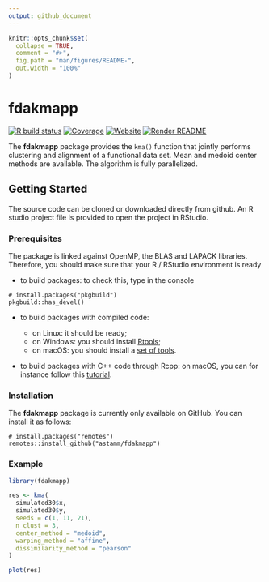 ```yaml
---
output: github_document
---
```


<!-- README.md is generated from README.Rmd. Please edit that file -->

```r
knitr::opts_chunk$set(
  collapse = TRUE,
  comment = "#>",
  fig.path = "man/figures/README-",
  out.width = "100%"
)
```

# fdakmapp

<!-- badges: start -->
[![R build status](https://github.com/astamm/fdakmapp/workflows/R-CMD-check/badge.svg)](https://github.com/astamm/fdakmapp/actions)
[![Coverage](https://github.com/astamm/fdakmapp/workflows/test-coverage/badge.svg)](https://github.com/astamm/fdakmapp/actions)
[![Website](https://github.com/astamm/fdakmapp/workflows/pkgdown/badge.svg)](https://github.com/astamm/fdakmapp/actions)
[![Render README](https://github.com/astamm/fdakmapp/workflows/render-readme/badge.svg)](https://github.com/astamm/fdakmapp/actions)
<!-- badges: end -->

The **fdakmapp** package provides the `kma()` function that jointly performs clustering and alignment of a functional data set. Mean and medoid center methods are available. The algorithm is fully parallelized.

## Getting Started

The source code can be cloned or downloaded directly from github.
An R studio project file is provided to open the project in RStudio.

### Prerequisites

The package is linked against OpenMP, the BLAS and LAPACK libraries. Therefore, you should make sure that your R / RStudio environment is ready

- to build packages: to check this, type in the console
```
# install.packages("pkgbuild")
pkgbuild::has_devel()
```

- to build packages with compiled code: 

    - on Linux: it should be ready;
    - on Windows: you should install [Rtools](https://cloud.r-project.org/bin/windows/Rtools/);
    - on macOS: you should install a [set of tools](https://cloud.r-project.org/bin/macosx/tools/).

- to build packages with C++ code through Rcpp: on macOS, you can for instance follow this [tutorial](https://thecoatlessprofessor.com/programming/cpp/r-compiler-tools-for-rcpp-on-macos/).

### Installation

The **fdakmapp** package is currently only available on GitHub. You can install it as follows:
```
# install.packages("remotes")
remotes::install_github("astamm/fdakmapp")
```

### Example

```r
library(fdakmapp)

res <- kma(
  simulated30$x,
  simulated30$y,
  seeds = c(1, 11, 21),
  n_clust = 3,
  center_method = "medoid",
  warping_method = "affine",
  dissimilarity_method = "pearson"
)

plot(res)
```
